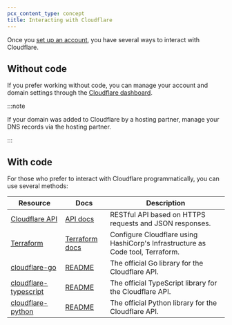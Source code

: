 ```yaml
---
pcx_content_type: concept
title: Interacting with Cloudflare
---
```


Once you [set up an account](/fundamentals/setup/account/), you have several ways to interact with Cloudflare.

## Without code

If you prefer working without code, you can manage your account and domain settings through the [Cloudflare dashboard](https://dash.cloudflare.com/login).

:::note

If your domain was added to Cloudflare by a hosting partner, manage your DNS records via the hosting partner.

:::

## With code

For those who prefer to interact with Cloudflare programmatically, you can use several methods:

| Resource                                                                               | Docs                                                                 | Description                                                                    |
| -------------------------------------------------------------------------------------- | -------------------------------------------------------------------- | ------------------------------------------------------------------------------ |
| [Cloudflare API](/fundamentals/api/)                                                   | [API docs](/api/)                                                    | RESTful API based on HTTPS requests and JSON responses.                        |
| [Terraform](https://registry.terraform.io/providers/cloudflare/cloudflare/latest/docs) | [Terraform docs](/terraform/)                                        | Configure Cloudflare using HashiCorp's Infrastructure as Code tool, Terraform. |
| [cloudflare-go](https://github.com/cloudflare/cloudflare-go)                           | [README](https://github.com/cloudflare/cloudflare-go#readme)         | The official Go library for the Cloudflare API.                                |
| [cloudflare-typescript](https://github.com/cloudflare/cloudflare-typescript)           | [README](https://github.com/cloudflare/cloudflare-typescript#readme) | The official TypeScript library for the Cloudflare API.                        |
| [cloudflare-python](https://github.com/cloudflare/cloudflare-python)                   | [README](https://github.com/cloudflare/cloudflare-python#readme)     | The official Python library for the Cloudflare API.                            |
